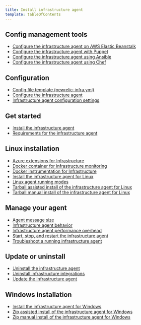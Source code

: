 ```yaml
---
title: Install infrastructure agent
template: tableOfContents
---
```


## Config management tools

* [Configure the infrastructure agent on AWS Elastic Beanstalk](/docs/infrastructure/install-infrastructure-agent/config-management-tools/configure-infrastructure-agent-aws-elastic-beanstalk)
* [Configure the infrastructure agent with Puppet](/docs/infrastructure/install-infrastructure-agent/config-management-tools/configure-infrastructure-agent-puppet)
* [Configure the infrastructure agent using Ansible](/docs/infrastructure/install-infrastructure-agent/config-management-tools/configure-infrastructure-agent-using-ansible)
* [Configure the infrastructure agent using Chef](/docs/infrastructure/install-infrastructure-agent/config-management-tools/configure-infrastructure-agent-using-chef)

## Configuration

* [Config file template (newrelic-infra.yml)](/docs/infrastructure/install-infrastructure-agent/configuration/config-file-template-newrelic-infrayml)
* [Configure the infrastructure agent](/docs/infrastructure/install-infrastructure-agent/configuration/configure-infrastructure-agent)
* [Infrastructure agent configuration settings](/docs/infrastructure/install-infrastructure-agent/configuration/infrastructure-agent-configuration-settings)

## Get started

* [Install the infrastructure agent](/docs/infrastructure/install-infrastructure-agent/get-started/install-infrastructure-agent)
* [Requirements for the infrastructure agent](/docs/infrastructure/install-infrastructure-agent/get-started/requirements-infrastructure-agent)

## Linux installation

* [Azure extensions for Infrastructure](/docs/infrastructure/install-infrastructure-agent/linux-installation/azure-extensions-infrastructure)
* [Docker container for infrastructure monitoring](/docs/infrastructure/install-infrastructure-agent/linux-installation/docker-container-infrastructure-monitoring)
* [Docker instrumentation for Infrastructure](/docs/infrastructure/install-infrastructure-agent/linux-installation/docker-instrumentation-infrastructure)
* [Install the infrastructure agent for Linux](/docs/infrastructure/install-infrastructure-agent/linux-installation/install-infrastructure-agent-linux)
* [Linux agent running modes](/docs/infrastructure/install-infrastructure-agent/linux-installation/linux-agent-running-modes)
* [Tarball assisted install of the infrastructure agent for Linux](/docs/infrastructure/install-infrastructure-agent/linux-installation/tarball-assisted-install-infrastructure-agent-linux)
* [Tarball manual install of the infrastructure agent for Linux](/docs/infrastructure/install-infrastructure-agent/linux-installation/tarball-manual-install-infrastructure-agent-linux)

## Manage your agent

* [Agent message size](/docs/infrastructure/install-infrastructure-agent/manage-your-agent/agent-message-size)
* [Infrastructure agent behavior](/docs/infrastructure/install-infrastructure-agent/manage-your-agent/infrastructure-agent-behavior)
* [Infrastructure agent performance overhead](/docs/infrastructure/install-infrastructure-agent/manage-your-agent/infrastructure-agent-performance-overhead)
* [Start, stop, and restart the infrastructure agent](/docs/infrastructure/install-infrastructure-agent/manage-your-agent/start-stop-restart-infrastructure-agent)
* [Troubleshoot a running infrastructure agent](/docs/infrastructure/install-infrastructure-agent/manage-your-agent/troubleshoot-running-infrastructure-agent)

## Update or uninstall

* [Uninstall the infrastructure agent](/docs/infrastructure/install-infrastructure-agent/update-or-uninstall/uninstall-infrastructure-agent)
* [Uninstall infrastructure integrations](/docs/infrastructure/install-infrastructure-agent/update-or-uninstall/uninstall-infrastructure-integrations)
* [Update the infrastructure agent](/docs/infrastructure/install-infrastructure-agent/update-or-uninstall/update-infrastructure-agent)

## Windows installation

* [Install the infrastructure agent for Windows](/docs/infrastructure/install-infrastructure-agent/windows-installation/install-infrastructure-agent-windows-server-using-msi-installer)
* [Zip assisted install of the infrastructure agent for Windows](/docs/infrastructure/install-infrastructure-agent/windows-installation/zip-assisted-install-infrastructure-agent-windows)
* [Zip manual install of the infrastructure agent for Windows](/docs/infrastructure/install-infrastructure-agent/windows-installation/zip-manual-install-infrastructure-agent-windows)
